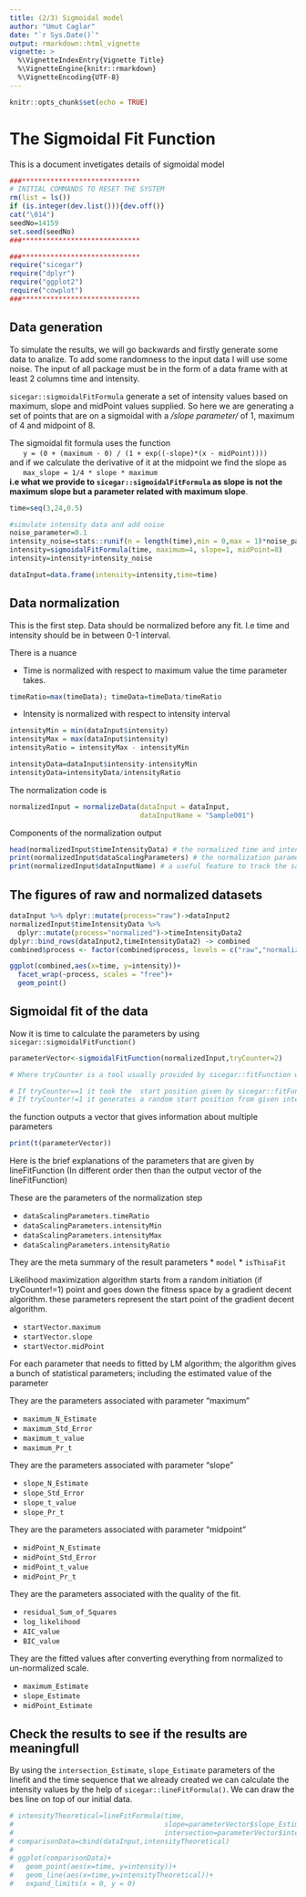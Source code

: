 ```yaml
---
title: (2/3) Sigmoidal model
author: "Umut Caglar"
date: "`r Sys.Date()`"
output: rmarkdown::html_vignette
vignette: >
  %\VignetteIndexEntry{Vignette Title}
  %\VignetteEngine{knitr::rmarkdown}
  %\VignetteEncoding{UTF-8}
---
```

  
```r
knitr::opts_chunk$set(echo = TRUE)
```

# The Sigmoidal Fit Function
This is a document invetigates details of sigmoidal model 


```r

###*****************************
# INITIAL COMMANDS TO RESET THE SYSTEM
rm(list = ls())
if (is.integer(dev.list())){dev.off()}
cat("\014")
seedNo=14159
set.seed(seedNo)
###*****************************

###*****************************
require("sicegar")
require("dplyr")
require("ggplot2")
require("cowplot")
###*****************************
```

## Data generation
To simulate the results, we will go backwards and firstly generate some data to analize. To add some randomness to the input data I will use some noise. The input of all package must be in the form of a data frame with at least 2 columns time and intensity. 

`sicegar::sigmoidalFitFormula` generate a set of intensity values based on maximum, slope and midPoint values supplied. So here we are generating a set of points that are on a sigmoidal with a _/slope parameter/_ of 1, maximum of 4 and midpoint of 8.

The sigmoidal fit formula uses the function  
&nbsp;&nbsp;&nbsp;&nbsp;&nbsp;&nbsp;`y = (0 + (maximum - 0) / (1 + exp((-slope)*(x - midPoint))))`  
and if we calculate the derivative of it at the midpoint we find the slope as  
&nbsp;&nbsp;&nbsp;&nbsp;&nbsp;&nbsp;`max_slope = 1/4 * slope * maximum`  
__i.e what we provide to `sicegar::sigmoidalFitFormula` as slope is not the maximum slope but a parameter related with maximum slope__.

```r
time=seq(3,24,0.5)

#simulate intensity data and add noise
noise_parameter=0.1
intensity_noise=stats::runif(n = length(time),min = 0,max = 1)*noise_parameter
intensity=sigmoidalFitFormula(time, maximum=4, slope=1, midPoint=8)
intensity=intensity+intensity_noise

dataInput=data.frame(intensity=intensity,time=time)
```

## Data normalization 

This is the first step. Data should be normalized before any fit. I.e time and intensity should be in between 0-1 interval. 

There is a nuance 

*  Time is normalized with respect to maximum value the time parameter takes.
```r
timeRatio=max(timeData); timeData=timeData/timeRatio
```

*  Intensity is normalized with respect to intensity interval
```r
intensityMin = min(dataInput$intensity)
intensityMax = max(dataInput$intensity)
intensityRatio = intensityMax - intensityMin

intensityData=dataInput$intensity-intensityMin
intensityData=intensityData/intensityRatio
```

The normalization code is 

```r
normalizedInput = normalizeData(dataInput = dataInput, 
                                dataInputName = "Sample001")
```


Components of the normalization output

```r
head(normalizedInput$timeIntensityData) # the normalized time and intensity data
print(normalizedInput$dataScalingParameters) # the normalization parameters that is needed to go back to original scale
print(normalizedInput$dataInputName) # a useful feature to track the sample in all the process
```


## The figures of raw and normalized datasets

```r
dataInput %>% dplyr::mutate(process="raw")->dataInput2
normalizedInput$timeIntensityData %>%
  dplyr::mutate(process="normalized")->timeIntensityData2
dplyr::bind_rows(dataInput2,timeIntensityData2) -> combined
combined$process <- factor(combined$process, levels = c("raw","normalized"))

ggplot(combined,aes(x=time, y=intensity))+
  facet_wrap(~process, scales = "free")+
  geom_point()
```

## Sigmoidal fit of the data

Now it is time to calculate the parameters by using `sicegar::sigmoidalFitFunction()`

```r
parameterVector<-sigmoidalFitFunction(normalizedInput,tryCounter=2)

# Where tryCounter is a tool usually provided by sicegar::fitFunction when the sicegar::sigmoidalFitFunction is called from sicegar::fitFunction. 

# If tryCounter==1 it took the  start position given by sicegar::fitFunction
# If tryCounter!=1 it generates a random start position from given interval
```

the function outputs a vector that gives information about multiple parameters

```r
print(t(parameterVector))
```

Here is the brief explanations of the parameters that are given by lineFitFunction (In different order then than the output vector of the lineFitFunction)

These are the parameters of the normalization step 

* `dataScalingParameters.timeRatio`
* `dataScalingParameters.intensityMin`
* `dataScalingParameters.intensityMax`
* `dataScalingParameters.intensityRatio`

They are the meta summary of the result parameters
* `model`
* `isThisaFit`

Likelihood maximization algorithm starts from a random initiation (if tryCounter!=1) point and goes down the fitness space by a gradient decent algorithm. these parameters represent the start point of the gradient decent algorithm. 

* `startVector.maximum`
* `startVector.slope`
* `startVector.midPoint`


For each parameter that needs to fitted by LM algorithm; the algorithm gives a bunch of statistical parameters; including the estimated value of the parameter

They are the parameters associated with parameter "maximum"

* `maximum_N_Estimate`
* `maximum_Std_Error`
* `maximum_t_value`
* `maximum_Pr_t`

They are the parameters associated with parameter "slope"

* `slope_N_Estimate`
* `slope_Std_Error`
* `slope_t_value`
* `slope_Pr_t`

They are the parameters associated with parameter "midpoint"

* `midPoint_N_Estimate`
* `midPoint_Std_Error`
* `midPoint_t_value`
* `midPoint_Pr_t`

They are the parameters associated with the quality of the fit. 

* `residual_Sum_of_Squares`
* `log_likelihood`
* `AIC_value`
* `BIC_value`
       
They are the fitted values after converting everything from normalized to un-normalized scale. 

* `maximum_Estimate`
* `slope_Estimate` 
* `midPoint_Estimate`

## Check the results to see if the results are meaningfull

By using the `intersection_Estimate`, `slope_Estimate` parameters of the linefit and the time sequence that we already created we can calculate the intensity values by the help of `sicegar::lineFitFormula()`. We can draw the bes line on top of our initial data.

```r
# intensityTheoretical=lineFitFormula(time,
#                                     slope=parameterVector$slope_Estimate,
#                                     intersection=parameterVector$intersection_Estimate)
# comparisonData=cbind(dataInput,intensityTheoretical)
# 
# ggplot(comparisonData)+
#   geom_point(aes(x=time, y=intensity))+
#   geom_line(aes(x=time,y=intensityTheoretical))+
#   expand_limits(x = 0, y = 0)
```